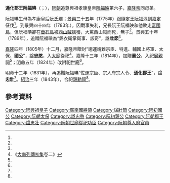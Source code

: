 {{SelfDistinguish|[[保大帝|保大帝]]阮福晪}}
'''通化郡王阮福晪'''（{{vie|v='''hông Hoá quận vương Nguyễn Phúc Điển'''|hn=通化郡王阮福晪}}；{{bd|1762年後？||1783年||catIdx=R阮}}），[[阮朝|阮朝]]追尊興祖孝康皇帝[[阮福㫻|阮福㫻]]第六子，[[嘉隆帝|嘉隆帝]]同母弟。

阮福晪生母為孝康皇后[[阮氏環_(阮興祖)|阮氏環]]；[[景興|景興]]三十五年（1775年）跟隨定王[[阮福淳|阮福淳]]到[[嘉定|嘉定]]征伐<ref name=sat/>。到景興四十四年（1783年），因戰事失利，兄長阮王阮福映和他敗走[[富國島|富國島]]，但阮福晪卻在[[疊石島|疊石島]]被[[西山朝|西山賊]]擒獲，大罵西山賊而死，無子<ref name=sat/>。景興五十年（1789年），追贈阮福晪為“錦衣衛掌衛事、該奇”，諡'''壯節'''<ref name=sat/>。

[[嘉隆|嘉隆]]四年（1805年）十二月，嘉隆帝贈封“翊運靖難宗臣、特進、輔國上將軍、太保、'''國公'''”，諡'''忠愍'''，入[[太廟_(順化)|太廟]]從祀<ref name=sat>《[[大南實錄|大南列傳初集]]卷二》</ref>。嘉隆十三年（1814年），加贈'''襄公'''，入祀[[展親祠|展親祠]]<ref name=sat/>；[[明命|明命]]五年（1824年）改附祀[[世廟|世廟]]<ref name=sat/>。

明命十二年（1831年），再追贈阮福晪“佐運宗臣、宗人府宗人令、'''通化郡王'''”，諡'''忠壯'''<ref name=sat/>。[[紹治|紹治]]三年（1843年），合祀[[親勳祠|親勳祠]]<ref name=sat/>。

==參考資料==
{{reflist}}

[[Category:阮興祖皇子|Category:阮興祖皇子]]
[[Category:廣南國將領|Category:廣南國將領]]
[[Category:諡壯節|Category:諡壯節]]
[[Category:阮初國公|Category:阮初國公]]
[[Category:阮朝太保|Category:阮朝太保]]
[[Category:諡忠愍|Category:諡忠愍]]
[[Category:阮初親公|Category:阮初親公]]
[[Category:阮朝郡王|Category:阮朝郡王]]
[[Category:諡忠壯|Category:諡忠壯]]
[[Category:阮朝世廟從祀功臣|Category:阮朝世廟從祀功臣]]
[[Category:阮朝尊人府官員|Category:阮朝尊人府官員]]